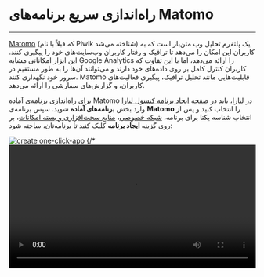 
<Layout>

# راه‌اندازی سریع برنامه‌های Matomo
<hr className="mb-2" />

<a href="https://matomo.org/" className="blue-link">Matomo</a> (که قبلاً با نام Piwik شناخته می‌شد) یک پلتفرم تحلیل وب متن‌باز است که به کاربران این امکان را می‌دهد تا ترافیک و رفتار کاربران وب‌سایت‌های خود را پیگیری کنند. این ابزار امکاناتی مشابه Google Analytics را ارائه می‌دهد، اما با این تفاوت که کاربران کنترل کامل بر روی داده‌های خود دارند و می‌توانند آن‌ها را به طور مستقیم در سرور خود نگهداری کنند. Matomo قابلیت‌هایی مانند تحلیل ترافیک، پیگیری فعالیت‌های کاربران، و گزارش‌های سفارشی را ارائه می‌دهد.







<div className="h-4" />

برای راه‌اندازی برنامه‌ی آماده Matomo در لیارا، باید در صفحه <a href="https://console.liara.ir/apps/create" className="blue-link">ایجاد برنامه‌ کنسول لیارا</a> وارد بخش <b>برنامه‌های آماده</b> شوید.
سپس برنامه‌ی <b>Matomo</b> 
را انتخاب کنید و پس از انتخاب شناسه یکتا برای برنامه، <a href="/paas/details/private-network" className="blue-link">شبکه خصوصی</a>، <a href="/paas/details/plans/about" className="blue-link">منابع سخت‌افزاری و بسته امکانات</a>، بر روی گزینه <b>ایجاد برنامه</b> کلیک کنید تا برنامه‌تان، ساخته شود:
<div className="h-4" />
<img src="https://files.liara.ir/docs/matomo/create-matomo-one-click-app.gif" alt="create one-click-app" />
{/* <video
  src="https://files.liara.ir/liara/mattermost/create-mattermost.mp4"
  controls="controls"
  className="block w-full"
  width="100%"
/> */}

<div className="h-4" />

پس از ساخته شدن برنامه، می‌توانید از آن، استفاده کنید.

<Section id="see-also" title="همچنین بخوانید:" />

<div className='h-2' />
<div className="grid grid-cols-1 gap-4">
            {[
      {
        title: "تغییر نسخه‌ی برنامه مستقر شده",
        link: "./how-tos/choose-version"
      },
  ].map(item =>
    <Link href={item.link}>
    <Card className="flex cursor-pointer w-full items-center justify-between">
        <div className="flex items-center gap-3">
        <h4>
            {item.title}
        </h4>
        </div>
        <GoArrowLeft className="ml-1" />
    </Card>
    </Link>
            )}
</div>


</Layout>